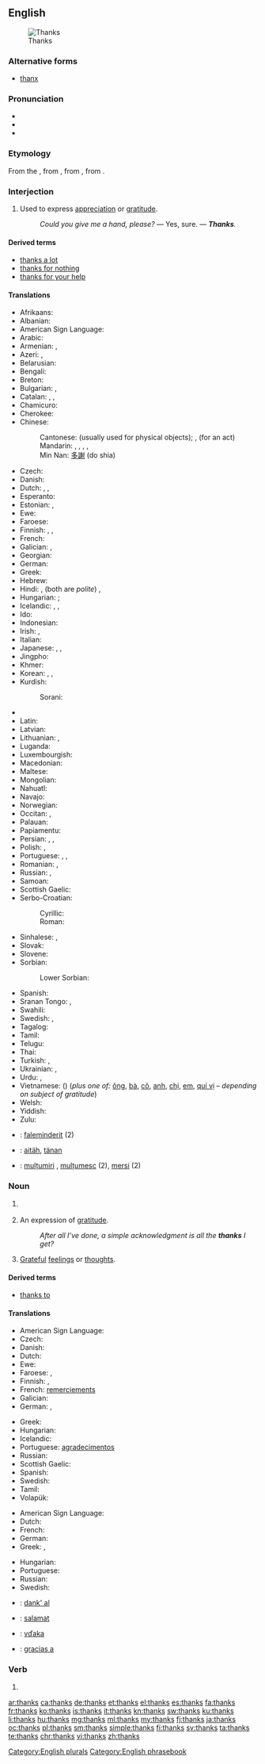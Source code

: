 ==English==
[[File:GuadalupeNOLA15Oct07Thanks.jpg|right|thumb|Thanks]]

===Alternative forms===
* [[thanx]]

===Pronunciation===
* {{IPA|/θæŋks/}}
* {{audio|en-us-thanks.ogg|Audio (US)}}
* {{rhymes|æŋks}}

===Etymology===
From the {{etyl|ang|en}} {{term|þancian||to give thanks|lang=ang}}, from {{etyl|gem-pro|en}} {{term/t|gem-pro|*þankōną}}, from {{etyl|gem-pro|en}} {{term/t|gem-pro|*þankaz||thought, gratitude}}, from {{etyl|ine-pro|en}} {{term/t|ine-pro|*tong-||to think, feel}}.

===Interjection===
{{en-interj}}

# Used to express [[appreciation]] or [[gratitude]].
#: ''Could you give me a hand, please?'' — Yes, sure. — '''''Thanks'''.''

====Derived terms====
* [[thanks a lot]]
* [[thanks for nothing]]
* [[thanks for your help]]

====Translations====
{{trans-top|used to express appreciation or gratitude}}
* Afrikaans: {{t+|af|dankie}}
* Albanian: {{t|sq|faleminderit}}
* American Sign Language: {{t|ase|OpenB@Chin-PalmBack OpenB@FromChin-PalmUp}}
* Arabic: {{t|ar|شكرًا|tr=šúkran}}
* Armenian: {{t|hy|շնորհակալություն|tr=šnorhakalut’yun}}, {{t|hy|մերսի|tr=mersi}}
* Azeri: {{t|az|çox sağ ol}}, {{t|az|təşəkkür edirəm}}
* Belarusian: {{t|be|дзякую|tr=dzjákuju}}
* Bengali: {{t|bn|ধন্যবাদ|tr=dhônnôbad|sc=Beng}}
* Breton: {{t+|br|trugarez}}
* Bulgarian: {{t+|bg|благодаря|tr=blagodarjá}}, {{t|bg|мерси|tr=mersí}}
* Catalan: {{t+|ca|gràcies}}, {{t|ca|mercès}}, {{t+|ca|merci}}<!-- (not "mercí", a Gallicism)-->
* Chamicuro: {{t|ccc|osolopaki}}
* Cherokee: {{t|chr|ᎠᎾᎵᎮᎵᎬ|tr=analiheligv|sc=Cher}}
* Chinese:
*: Cantonese: {{t|yue|多謝|tr=do1 ze6}} (usually used for physical objects); {{t|yue|唔該|tr=m4 goi1}}, (for an act)
*: Mandarin: {{t|cmn|謝謝|sc=Hani}}, {{t+|cmn|谢谢|tr=xièxie|sc=Hani}}, {{t|cmn|多謝|sc=Hani}}, {{t+|cmn|多谢|tr=duōxiè|sc=Hani}}, {{qualifier|slang}} {{t|cmn|三Q|tr=sānQ|sc=Hani}}
*: Min Nan: [[多謝]] (do shia)
* Czech: {{t+|cs|díky}}
* Danish: {{t+|da|tak}}
* Dutch: {{t+|nl|bedankt}}, {{t|nl|dank je}}, {{t+|nl|dank u}}
* Esperanto: {{t|eo|dankon}}
* Estonian: {{t|et|tänan}}, {{t+|et|aitäh}}
* Ewe: {{t|ee|akpe}}
* Faroese: {{t|fo|takk}}
* Finnish: {{t+|fi|kiitos}}, {{t+|fi|kiitti}}, {{t+|fi|tattis}}
* French: {{t+|fr|merci}}
* Galician: {{t|gl|grazas}}, {{qualifier|informal}} {{t|gl|graciñas}}
* Georgian: {{t|ka|მადლობთ|tr=madlobt‘|sc=Geor}}
* German: {{t+|de|danke}}
* Greek: {{t+|el|ευχαριστώ|tr=efcharistó}}
* Hebrew: {{t+|he|תּוֹדָה|tr=todá}}
* Hindi: {{t+|hi|धन्यवाद|tr=dhanyavād}}, {{t+|hi|शुक्रिया|tr=shukriyā}} (both are ''polite'')<!--ref Oxf H-E Dict, but there is no informal term for thank you in Hindi...both are formal, more so than the English thank you.-->, {{t|hi|थैंक्स|tr=thaiṅks|sc=Deva}}
* Hungarian: {{t+|hu|köszönöm}}; {{t+|hu|köszi}} {{qualifier|informal}}
* Icelandic: {{t+|is|takk}} {{qualifier|informal}}, {{t+|is|takk fyrir}} {{qualifier|formal}}, {{t|is|þakka þér}}
* Ido: {{t+|io|danko}}
* Indonesian: {{t+|id|terima kasih}}
* Irish: {{qualifier|to one person}} {{t|ga|go raibh maith agat}}, {{qualifier|to more than one person}} {{t|ga|go raibh maith agaibh}}
* Italian: {{t+|it|grazie}}
* Japanese: {{t+|ja|ありがとう|tr=arigatō}}, {{t|ja|どうも|tr=dōmo}}, {{t+|ja|サンキュー|tr=sankyū}}
* Jingpho: {{t|kac|chyeju kaba sai}}
* Khmer: {{t|km|អរគុណ|tr=ɑɑ kun|sc=Khmr}}
* Korean: {{t|ko|고마워|tr=gomawo|sc=Hang}}, {{t|ko|감사합니다|tr=gamsa hamnida|sc=Hang}}, {{t|ko|감사해요|tr=gamsa heyo|sc=Hang}}
* Kurdish:
*: Sorani: {{t|ku|سوپاس|tr=sopas|sc=ku-Arab}}
{{trans-mid}}
* {{trreq|lo}}
* Latin: {{t|la|gratias ago}}
* Latvian: {{t+|lv|paldies}}
* Lithuanian: {{t+|lt|ačiū}}, {{t|lt|dėkui}}
* Luganda: {{t|lg|webale}}
* Luxembourgish: {{t|lb|merci}}
* Macedonian: {{t|mk|фала|tr=fála}}
* Maltese: {{t+|mt|grazzi}}
* Mongolian: {{t|mn|баярлалаа|tr=bayarlalaa}}
* Nahuatl: {{t+|nah|tlazohcāmati}}
* Navajo: {{t|nv|ahéheeʼ}}
* Norwegian: {{t+|no|takk}}
* Occitan: {{t+|oc|mercé}}, {{t|oc|mercés}}
* Palauan: {{t|pau|sulang}}
* Papiamentu: {{t|pap|danki}}
* Persian: {{t+|fa|ممنون|tr=mamnun}}, {{t+|fa|سپاس|tr=sepâs}}, {{t+|fa|مرسی|tr=mersi}}
* Polish: {{t+|pl|dziękuję}}, {{t+|pl|dzięki}}
* Portuguese: {{t+|pt|obrigado|m}}, {{t|pt|obrigada|f}}, {{t|pt|valeu}} {{qualifier|informal|Brazil}}
* Romanian: {{t+|ro|mulțumesc}}, {{t+|ro|mersi}}
* Russian: {{t+|ru|спасибо|tr=spasíbo}}, {{t+|ru|благодарить|alt=благодарю|tr=blagodarjú}}
* Samoan: {{t|sm|fa'afetai}}
* Scottish Gaelic: {{t|gd|taing}}
* Serbo-Croatian:
*: Cyrillic: {{t|sh|хва́ла}}
*: Roman: {{t|sh|hvála}}
* Sinhalese: {{t|si|ඉස්තුති|tr=istuti|sc=Sinh}}, {{t|si|ස්තුති|tr=stuti|sc=Sinh}}
* Slovak: {{t|sk|vďaka}}
* Slovene: {{t|sl|hvála}}
* Sorbian:
*: Lower Sorbian: {{t|dsb|źěkujom se}}
* Spanish: {{t+|es|gracias}}
* Sranan Tongo: {{t|srn|danki}}, {{t|srn|tangi}}
* Swahili: {{t|sw|asante}}
* Swedish: {{t+|sv|tack}}, {{t+|sv|tackar}}
* Tagalog: {{t|tl|salamat}}
* Tamil: {{t+|ta|நன்றி|tr=naṉṟi}}
* Telugu: {{t+|te|ధన్యవాదాలు|tr=dhanyavaadaalu}}
* Thai: {{t|th|ขอบคุณ|tr=kòp-kuun}}
* Turkish: {{t|tr|teşekkürler}}, {{t+|tr|teşekkür ederim}}
* Ukrainian: {{t|uk|дякую|tr=djákuju}}, {{t|uk|спасибi|tr=spasýbi}}
* Urdu: {{t|ur|دھنیہ واد|tr=dhanya-vād}}, {{t|ur|شکریہ|tr=šukriyā}}
* Vietnamese: {{t+|vi|cám ơn}} ({{t|vi|感恩|sc=Hani}}) (''plus one of:'' [[ông]], [[bà#Vietnamese|bà]], [[cô#Vietnamese|cô]], [[anh#Vietnamese|anh]], [[chị]], [[em#Vietnamese|em]], [[quí vị]] &ndash; ''depending on subject of gratitude'')
* Welsh: {{t+|cy|diolch}}
* Yiddish: {{t|yi|דאנק|tr=Dank|sc=Hebr}}
* Zulu: {{t+|zu|ngiyabonga}}
{{trans-bottom}}

{{checktrans-top}}
* {{ttbc|sq}}: [[faleminderit]] (2)
* {{ttbc|et}}: [[aitäh]], [[tänan]]
* {{ttbc|ro}}: [[mulțumiri]] {{g|f-p}}, [[mulțumesc]] {{g|n}} (2), [[mersi]] {{g|n}} (2)
{{trans-bottom}}

===Noun===
{{en-noun|?}}

# {{context|obsolete|lang=en}} {{plural of|thank|lang=en|nocat=1}}[[Category:English plurals]]
# {{context|plurale tantum|lang=en}} An expression of [[gratitude]].
#: ''After all I’ve done, a simple acknowledgment is all the '''thanks''' I get?''
# [[grateful|Grateful]] [[feelings]] or [[thought]]s.

====Derived terms====
* [[thanks to]]

====Translations====
{{trans-top|expression of gratitude}}
* American Sign Language: {{t|ase|OpenB@Chin-PalmBack OpenB@FromChin-PalmUp}}
* Czech: {{t+|cs|díky|m-p}}
* Danish: {{t+|da|tak|c}}
* Dutch: {{t+|nl|bedankt}}
* Ewe: {{t|ee|akpe|n}}
* Faroese: {{t|fo|tøkk}}, {{t|fo|takk}}
* Finnish: {{t+|fi|kiitos}}, {{t|fi|kiitokset}}
* French: [[remerciement]]s {{g|m-p}}
* Galician: {{t|gl|grazas|f-p}}
* German: {{t+|de|Dank|m}}, {{t|de|Danksagung|f}}
{{trans-mid}}
* Greek: {{t+|el|ευχαριστώ|n|tr=efcharistó}}
* Hungarian: {{t+|hu|köszönet}}
* Icelandic: {{t+|is|takk|n}}
* Portuguese: [[agradecimento]]s {{g|m-p}}
* Russian: {{t+|ru|благодарность|f|tr=blagodárnost’}}
* Scottish Gaelic: {{t|gd|taing|f}}
* Spanish: {{t+|es|gracias|f-p}}
* Swedish: {{t+|sv|tack|n}}
* Tamil: {{t+|ta|நன்றி|sc=Taml}}
* Volapük: {{t+|vo|dan}}
{{trans-bottom}}

{{trans-top|grateful feelings}}
* American Sign Language: {{t|ase|OpenB@Chin-PalmBack OpenB@FromChin-PalmUp}}
* Dutch: {{t+|nl|dank|m}}
* French: {{t+|fr|remerciement|m}}
* German: {{t+|de|Dank|m}}
* Greek: {{t+|el|ευχαριστία|f|tr=efcharistía}}, {{t+|el|ευγνωμοσύνη|f|tr=evgnomosýni}}
{{trans-mid}}
* Hungarian: {{t+|hu|hála}}
* Portuguese: {{t+|pt|gratidão|f}}
* Russian: {{t+|ru|благодарность|f|tr=blagodárnost’}}
* Swedish: {{t+|sv|tack|n}}
{{trans-bottom}}

{{checktrans-top}}
* {{ttbc|eo}}: [[dank' al]]
* {{ttbc|tl}}: [[salamat]]
* {{ttbc|sk}}: [[vďaka]]
* {{ttbc|es}}: [[gracias a]]
{{trans-bottom}}

===Verb===
{{head|en}}

# {{en-third-person singular of|thank}}

[[Category:English phrasebook]]

[[ar:thanks]]
[[ca:thanks]]
[[de:thanks]]
[[et:thanks]]
[[el:thanks]]
[[es:thanks]]
[[fa:thanks]]
[[fr:thanks]]
[[ko:thanks]]
[[is:thanks]]
[[it:thanks]]
[[kn:thanks]]
[[sw:thanks]]
[[ku:thanks]]
[[li:thanks]]
[[hu:thanks]]
[[mg:thanks]]
[[ml:thanks]]
[[my:thanks]]
[[fj:thanks]]
[[ja:thanks]]
[[oc:thanks]]
[[pl:thanks]]
[[sm:thanks]]
[[simple:thanks]]
[[fi:thanks]]
[[sv:thanks]]
[[ta:thanks]]
[[te:thanks]]
[[chr:thanks]]
[[vi:thanks]]
[[zh:thanks]]